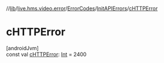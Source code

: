 //[lib](../../../../index)/[live.hms.video.error](../../index)/[ErrorCodes](../index)/[InitAPIErrors](index)/[cHTTPError](c-h-t-t-p-error)

# cHTTPError

[androidJvm]\
const val [cHTTPError](c-h-t-t-p-error): [Int](https://kotlinlang.org/api/latest/jvm/stdlib/kotlin/-int/index.html) = 2400
